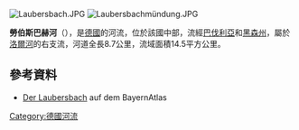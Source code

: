 {{Expand German|time=2020-08-26T17:25:01+00:00}}
{{Coord|50|3|47.52|N|9|28|25.83|E|display=title}}

[[Image:Laubersbach.JPG|right]]
[[Image:Laubersbachmündung.JPG|right]]

'''勞伯斯巴赫河'''（{{lang-de|Laubersbach}}），是[[德國|德國]]的河流，位於該國中部，流經[[巴伐利亞|巴伐利亞]]和[[黑森州|黑森州]]，屬於[[洛爾河_(美因河支流)|洛爾河]]的右支流，河道全長8.7公里，流域面積14.5平方公里。

==參考資料==
* [http://geoportal.bayern.de/bayernatlas/default?lon=4317963.5&lat=5551232.5&zoom=9&base=951 Der Laubersbach] auf dem BayernAtlas

{{Germany-geo-stub}}
[[Category:德國河流|Category:德國河流]]